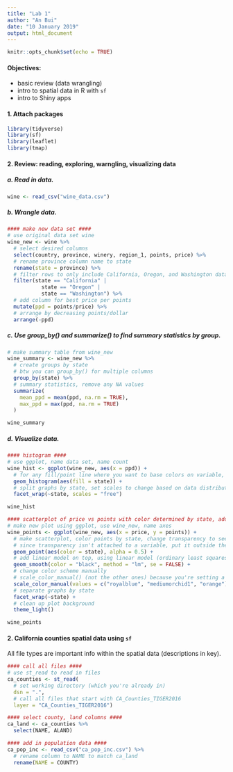 ```yaml
---
title: "Lab 1"
author: "An Bui"
date: "10 January 2019"
output: html_document
---
```


```r
knitr::opts_chunk$set(echo = TRUE)
```

#### Objectives:

- basic review (data wrangling)  
- intro to spatial data in R with `sf`  
- intro to Shiny apps  

#### 1. Attach packages
```r
library(tidyverse)
library(sf)
library(leaflet)
library(tmap)
```

#### 2. Review: reading, exploring, warngling, visualizing data
##### a. Read in data.
```r
wine <- read_csv("wine_data.csv")
```

##### b. Wrangle data.
```r
#### make new data set ####
# use original data set wine
wine_new <- wine %>%
  # select desired columns
  select(country, province, winery, region_1, points, price) %>% 
  # rename province column name to state
  rename(state = province) %>%
  # filter rows to only include California, Oregon, and Washington data
  filter(state == "California" |
           state == "Oregon" |
           state == "Washington") %>% 
  # add column for best price per points
  mutate(ppd = points/price) %>% 
  # arrange by decreasing points/dollar
  arrange(-ppd)
```

##### c. Use group_by() and summarize() to find summary statistics by group.
```r
# make summary table from wine_new
wine_summary <- wine_new %>% 
  # create groups by state
  # btw you can group_by() for multiple columns
  group_by(state) %>% 
  # summary statistics, remove any NA values
  summarize(
    mean_ppd = mean(ppd, na.rm = TRUE),
    max_ppd = max(ppd, na.rm = TRUE)
  )

wine_summary
```

##### d. Visualize data.
```r
#### histogram ####
# use ggplot, name data set, name count
wine_hist <- ggplot(wine_new, aes(x = ppd)) +
  # for any fill/point line where you want to base colors on variable, you have to start with aes()
  geom_histogram(aes(fill = state)) +
  # split graphs by state, set scales to change based on data distribution
  facet_wrap(~state, scales = "free")

wine_hist

#### scatterplot of price vs points with color determined by state, adding a linear model trendline on top ####
# make new plot using ggplot, use wine_new, name axes
wine_points <- ggplot(wine_new, aes(x = price, y = points)) +
  # make scatterplot, color points by state, change transparency to see points better
  # since transparency isn't attached to a variable, put it outside the aes()
  geom_point(aes(color = state), alpha = 0.5) +
  # add linear model on top, using linear model (ordinary least squares linear regression), without standard error
  geom_smooth(color = "black", method = "lm", se = FALSE) +
  # change color scheme manually
  # scale_color_manual() (not the other ones) because you're setting a color (from line 84, in aes())
  scale_color_manual(values = c("royalblue", "mediumorchid1", "orange")) +
  # separate graphs by state
  facet_wrap(~state) +
  # clean up plot background
  theme_light()

wine_points
```

#### 2. California counties spatial data using `sf`
All file types are important info within the spatial data (descriptions in key).
```r
#### call all files ####
# use st_read to read in files
ca_counties <- st_read(
  # set working directory (which you're already in)
  dsn = ".", 
  # call all files that start with CA_Counties_TIGER2016
  layer = "CA_Counties_TIGER2016")

#### select county, land columns ####
ca_land <- ca_counties %>% 
  select(NAME, ALAND)

#### add in population data ####
ca_pop_inc <- read_csv("ca_pop_inc.csv") %>% 
  # rename column to NAME to match ca_land
  rename(NAME = COUNTY)


```




























